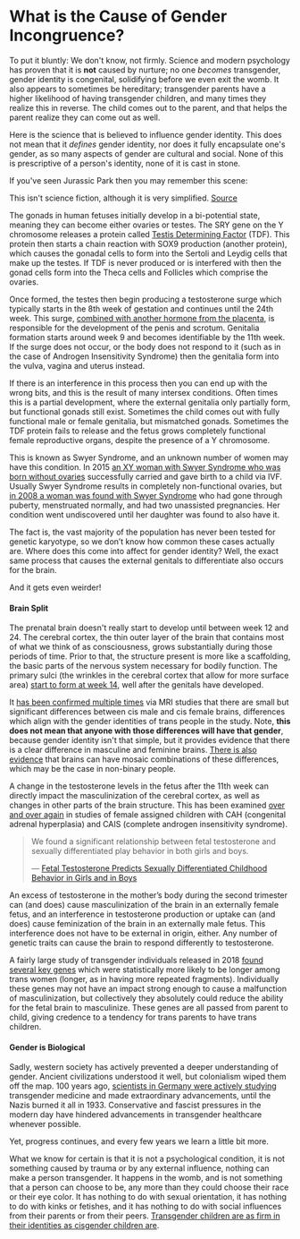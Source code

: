 
<PageMeta
  title="What is the Cause of Gender Incongruence"
  linkTitle="Causes of Gender Dysphoria"
  description="It's all about the hormones, baby."
/>

<Disclaimer />


# What is the Cause of Gender Incongruence?

To put it bluntly: We don't know, not firmly. Science and modern psychology has proven that it is **not** caused by nurture; no one *becomes* transgender, gender identity is congenital, solidifying before we even exit the womb. It also appears to sometimes be hereditary; transgender parents have a higher likelihood of having transgender children, and many times they realize this in reverse. The child comes out to the parent, and that helps the parent realize they can come out as well.

Here is the science that is believed to influence gender identity. This does not mean that it *defines* gender identity, nor does it fully encapsulate one's gender, as so many aspects of gender are cultural and social. None of this is prescriptive of a person's identity, none of it is cast in stone.

If you've seen Jurassic Park then you may remember this scene:

<Card>
  <Card.Media
    component={Image}
    src="/en/images/jurassicpark.jpg"
    alt="All vertebrate embryos are inherently female anyway. They just require an extra hormone given at the right developmental stage to make them male."
  />
  <Card.Content>
    This isn't science fiction, although it is very simplified.
  </Card.Content>
</Card>

<Gutter>
  <Card>
    <Card.Media
      component={Image}
      src="/en/images/fetalgenitals.jpg"
      alt="Fetal development of internal sexual anatomy"
    />
    <Card.Content>
      <a href="https://schoolbag.info/biology/concepts/188.html">Source</a>
    </Card.Content>
  </Card>
</Gutter>

The gonads in human fetuses initially develop in a bi-potential state, meaning they can become either ovaries or testes. The SRY gene on the Y chromosome releases a protein called [Testis Determining Factor](https://en.wikipedia.org/wiki/Testis-determining_factor) (TDF). This protein then starts a chain reaction with SOX9 production (another protein), which causes the gonadal cells to form into the Sertoli and Leydig cells that make up the testes. If TDF is never produced or is interfered with then the gonad cells form into the Theca cells and Follicles which comprise the ovaries.


Once formed, the testes then begin producing a testosterone surge which typically starts in the 8th week of gestation and continues until the 24th week. This surge, [combined with another hormone from the placenta](https://www.sciencedaily.com/releases/2019/02/190214153053.htm), is responsible for the development of the penis and scrotum. Genitalia formation starts around week 9 and becomes identifiable by the 11th week. If the surge does not occur, or the body does not respond to it (such as in the case of Androgen Insensitivity Syndrome) then the genitalia form into the vulva, vagina and uterus instead.

If there is an interference in this process then you can end up with the wrong bits, and this is the result of many intersex conditions. Often times this is a partial development, where the external genitalia only partially form, but functional gonads still exist. Sometimes the child comes out with fully functional male or female genitalia, but mismatched gonads. Sometimes the TDF protein fails to release and the fetus grows completely functional female reproductive organs, despite the presence of a Y chromosome.

This is known as Swyer Syndrome, and an unknown number of women may have this condition. In 2015 [an XY woman with Swyer Syndrome who was born without ovaries](https://www.independent.co.uk/news/science/mostly-male-woman-gives-birth-to-twins-in-medical-miracle-10033528.html) successfully carried and gave birth to a child via IVF. Usually Swyer Syndrome results in completely non-functional ovaries, but [in 2008 a woman was found with Swyer Syndrome](https://www.ncbi.nlm.nih.gov/pmc/articles/PMC2190741/) who had gone through puberty, menstruated normally, and had two unassisted pregnancies. Her condition went undiscovered until her daughter was found to also have it.

The fact is, the vast majority of the population has never been tested for genetic karyotype, so we don’t know how common these cases actually are. Where does this come into affect for gender identity? Well, the exact same process that causes the external genitals to differentiate also occurs for the brain.

<Gutter>
  <Text center>And it gets even weirder!</Text>
  <Tweet unified no-reply>
    <Tweet id="1224039568971710464" />
    <Tweet id="1224040716365524993" />
    <Tweet id="1224041800513380352" />
    <Tweet id="1224042620164296705" />
    <Tweet id="1224043995413639168" />
    <Tweet id="1224044949160611840" />
  </Tweet>
</Gutter>


#### Brain Split

The prenatal brain doesn't really start to develop until between week 12 and 24. The cerebral cortex, the thin outer layer of the brain that contains most of what we think of as consciousness, grows substantially during those periods of time. Prior to that, the structure present is more like a scaffolding, the basic parts of the nervous system necessary for bodily function. The primary sulci (the wrinkles in the cerebral cortex that allow for more surface area) [start to form at week 14](https://www.ncbi.nlm.nih.gov/pmc/articles/PMC2989000/#Sec5title), well after the genitals have developed.

It [has been confirmed multiple times](https://www.the-scientist.com/features/are-the-brains-of-transgender-people-different-from-those-of-cisgender-people-30027) via MRI studies that there are small but significant differences between cis male and cis female brains, differences which align with the gender identities of trans people in the study. Note, **this does not mean that anyone with those differences will have that gender**, because gender identity isn't that simple, but it provides evidence that there is a clear difference in masculine and feminine brains. [There is also evidence](https://www.pnas.org/content/112/50/15468) that brains can have mosaic combinations of these differences, which may be the case in non-binary people.

A change in the testosterone levels in the fetus after the 11th week can directly impact the masculinization of the cerebral cortex, as well as changes in other parts of the brain structure. This has been examined [over and over again](https://www.ncbi.nlm.nih.gov/pmc/articles/PMC4350266/) in studies of female assigned children with CAH (congenital adrenal hyperplasia) and CAIS (complete androgen insensitivity syndrome).

<blockquote class="cite"><p>We found a significant relationship between fetal testosterone and sexually differentiated play behavior in both girls and boys.</p>&mdash; <a href="https://www.ncbi.nlm.nih.gov/pmc/articles/PMC2778233/">Fetal Testosterone Predicts Sexually Differentiated Childhood Behavior in Girls and in Boys</a></blockquote>

An excess of testosterone in the mother’s body during the second trimester can (and does) cause masculinization of the brain in an externally female fetus, and an interference in testosterone production or uptake can (and does) cause feminization of the brain in an externally male fetus. This interference does not have to be external in origin, either. Any number of genetic traits can cause the brain to respond differently to testosterone.

A fairly large study of transgender individuals released in 2018 [found several key genes](https://academic.oup.com/jcem/article/104/2/390/5104458) which were statistically more likely to be longer among trans women (longer, as in having more repeated fragments). Individually these genes may not have an impact strong enough to cause a malfunction of masculinization, but collectively they absolutely could reduce the ability for the fetal brain to masculinize. These genes are all passed from parent to child, giving credence to a tendency for trans parents to have trans children.

#### Gender is Biological

Sadly, western society has actively prevented a deeper understanding of gender. Ancient civilizations understood it well, but colonialism wiped them off the map. 100 years ago, [scientists in Germany were actively studying](https://en.wikipedia.org/wiki/Institut_f%C3%BCr_Sexualwissenschaft) transgender medicine and made extraordinary advancements, until the Nazis burned it all in 1933. Conservative and fascist pressures in the modern day have hindered advancements in transgender healthcare whenever possible.

Yet, progress continues, and every few years we learn a little bit more.

What we know for certain is that it is not a psychological condition, it is not something caused by trauma or by any external influence, nothing can make a person transgender. It happens in the womb, and is not something that a person can choose to be, any more than they could choose their race or their eye color. It has nothing to do with sexual orientation, it has nothing to do with kinks or fetishes, and it has nothing to do with social influences from their parents or from their peers. [Transgender children are as firm in their identities as cisgender children are](https://www.forbes.com/sites/dawnstaceyennis/2020/12/29/study-transgender-children-recognize-their-authentic-gender-at-early-age-just-like-other-kids/#20bbb14526bf).
